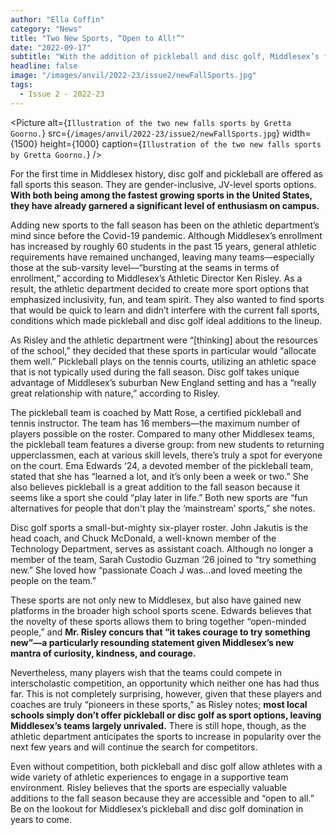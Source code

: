 ```yaml
---
author: "Ella Coffin"
category: "News"
title: "Two New Sports, “Open to All!”"
date: "2022-09-17"
subtitle: "With the addition of pickleball and disc golf, Middlesex’s fall athletic options just got more robust."
headline: false
image: "/images/anvil/2022-23/issue2/newFallSports.jpg"
tags:
  - Issue 2 - 2022-23
---
```


<Picture
	alt={`Illustration of the two new falls sports by Gretta Goorno.`}
	src={`/images/anvil/2022-23/issue2/newFallSports.jpg`}
	width={1500}
	height={1000}
	caption={`Illustration of the two new falls sports by Gretta Goorno.`}
/>

For the first time in Middlesex history, disc golf and pickleball are offered as fall sports this season. They are gender-inclusive, JV-level sports options. **With both being among the fastest growing sports in the United States, they have already garnered a significant level of enthusiasm on campus.**

Adding new sports to the fall season has been on the athletic department’s mind since before the Covid-19 pandemic. Although Middlesex’s enrollment has increased by roughly 60 students in the past 15 years, general athletic requirements have remained unchanged, leaving many teams––especially those at the sub-varsity level––“bursting at the seams in terms of enrollment,” according to Middlesex’s Athletic Director Ken Risley. As a result, the athletic department decided to create more sport options that emphasized inclusivity, fun, and team spirit. They also wanted to find sports that would be quick to learn and didn’t interfere with the current fall sports, conditions which made pickleball and disc golf ideal additions to the lineup.

As Risley and the athletic department were “[thinking] about the resources of the school,” they decided that these sports in particular would “allocate them well.” Pickleball plays on the tennis courts, utilizing an athletic space that is not typically used during the fall season. Disc golf takes unique advantage of Middlesex’s suburban New England setting and has a “really great relationship with nature,” according to Risley.

The pickleball team is coached by Matt Rose, a certified pickleball and tennis instructor. The team has 16 members—the maximum number of players possible on the roster. Compared to many other Middlesex teams, the pickleball team features a diverse group: from new students to returning upperclassmen, each at various skill levels, there’s truly a spot for everyone on the court. Ema Edwards ‘24, a devoted member of the pickleball team, stated that she has “learned a lot, and it’s only been a week or two.” She also believes pickleball is a great addition to the fall season because it seems like a sport she could “play later in life.” Both new sports are “fun alternatives for people that don't play the ‘mainstream’ sports,” she notes.

Disc golf sports a small-but-mighty six-player roster. John Jakutis is the head coach, and Chuck McDonald, a well-known member of the Technology Department, serves as assistant coach. Although no longer a member of the team, Sarah Custodio Guzman ‘26 joined to “try something new.” She loved how “passionate Coach J was…and loved meeting the people on the team.”

These sports are not only new to Middlesex, but also have gained new platforms in the broader high school sports scene. Edwards believes that the novelty of these sports allows them to bring together “open-minded people,” and **Mr. Risley concurs that “it takes courage to try something new”—a particularly resounding statement given Middlesex’s new mantra of curiosity, kindness, and courage.**

Nevertheless, many players wish that the teams could compete in interscholastic competition, an opportunity which neither one has had thus far. This is not completely surprising, however, given that these players and coaches are truly “pioneers in these sports,” as Risley notes; **most local schools simply don’t offer pickleball or disc golf as sport options, leaving Middlesex’s teams largely unrivaled.** There is still hope, though, as the athletic department anticipates the sports to increase in popularity over the next few years and will continue the search for competitors.

Even without competition, both pickleball and disc golf allow athletes with a wide variety of athletic experiences to engage in a supportive team environment. Risley believes that the sports are especially valuable additions to the fall season because they are accessible and “open to all.” Be on the lookout for Middlesex’s pickleball and disc golf domination in years to come.
